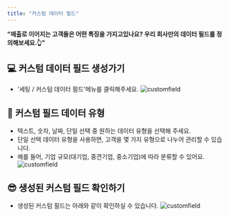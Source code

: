 ```yaml
---
title: "커스텀 데이터 필드"
---
```


**"매출로 이어지는 고객들은 어떤 특징을 가지고있나요? 우리 회사만의 데이터 필드를 정의해보세요.👆"**

## 💻 커스텀 데이터 필드 생성가기
- '세팅 / 커스텀 데이터 필드'메뉴를 클릭해주세요.
  ![customfield](/images/setting/customfield/setting:customfield_1.png)


## 📘 커스텀 필드 데이터 유형
- 텍스트, 숫자, 날짜, 단일 선택 중 원하는 데이터 유형을 선택해 주세요.
- 단일 선택 데이터 유형을 사용하면, 고객을 몇 가지 유형으로 나누어 관리할 수 있습니다.
- 예를 들어, 기업 규모(대기업, 중견기업, 중소기업)에 따라 분류할 수 있어요.
  ![customfield](/images/setting/customfield/setting:customfield_2.png)


## 😎 생성된 커스텀 필드 확인하기

- 생성된 커스텀 필드는 아래와 같이 확인하실 수 있습니다.
  ![customfield](/images/setting/customfield/setting:customfield_4.png)
